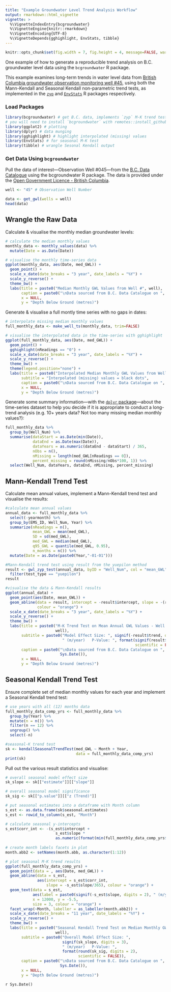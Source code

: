 ```yaml
---
title: "Example Groundwater Level Trend Analysis Workflow"
output: rmarkdown::html_vignette
vignette: >
  %\VignetteIndexEntry{bcgroundwater}
  %\VignetteEngine{knitr::rmarkdown}
  %\VignetteEncoding{UTF-8}
  %\VignetteDepends{gghighlight, EnvStats, tibble}
---
```


```r
knitr::opts_chunk$set(fig.width = 7, fig.height = 4, message=FALSE, warning=FALSE)
```

One example of how to generate a reproducible trend analysis on B.C. groundwater level data using the `bcgroundwater` R package. 

This example examines long-term trends in water level data from [British Columbia groundwater observation monitoring well #45](https://www2.gov.bc.ca/gov/content?id=2D3DB9BA78DE4377AB4AE2DCEE1B409B), using both the Mann-Kendall and Seasonal Kendall non-parametric trend tests, as implemented in the [`zyp`](https://cran.r-project.org/web/packages/zyp/index.html) and [`EnvStats`](https://cran.r-project.org/web/packages/EnvStats/index.html) R packages respectively.

### Load Packages

```r
library(bcgroundwater) # get B.C. data, implements `zyp` M-K trend test
# you will need to install `bcgroundwater` with remotes::install_github("bcgov/bcgroundwater")
library(ggplot2) # plotting
library(dplyr) # data munging
library(gghighlight) # highlight interpolated (missing) values
library(EnvStats) # for seasonal M-K test
library(tibble) # wrangle Sesonal Kendall output
```


### Get Data Using `bcgroundwater`

Pull the data of interest&mdash;Observation Well #045&mdash;from the [B.C. Data Catalogue](https://catalogue.data.gov.bc.ca/dataset/57c55f10-cf8e-40bb-aae0-2eff311f1685) using the bcgroundwater R package. The data is provided under the [Open Government Licence - British Columbia](https://www2.gov.bc.ca/gov/content?id=A519A56BC2BF44E4A008B33FCF527F61).

```r
well <- "45" # Observation Well Number

data <- get_gwl(wells = well)
head(data)
```

## Wrangle the Raw Data

Calculate & visualise the monthly median groundwater levels:

```r
# calculate the median monthly values
monthly_data <- monthly_values(data) %>% 
  mutate(Date = as.Date(Date))

# visualise the monthly time-series data
ggplot(monthly_data, aes(Date, med_GWL)) + 
  geom_point() +
  scale_x_date(date_breaks = "3 year", date_labels = "%Y") +
  scale_y_reverse() +
  theme_bw() +
  labs(title = paste0("Median Monthly GWL Values from Well #", well),
       caption = paste0("\nData sourced from B.C. Data Catalogue on ", Sys.Date()),
       x = NULL,
       y = "Depth Below Ground (metres)")
```

Generate & visualise a full montly time series with no gaps in dates:

```r
# interpolate missing median monthly values
full_monthly_data <- make_well_ts(monthly_data, trim=FALSE)

# visualise the interpolated data in the time-series with gghighlight
ggplot(full_monthly_data, aes(Date, med_GWL)) + 
  geom_point() +
  gghighlight(nReadings == "0") +
  scale_x_date(date_breaks = "3 year", date_labels = "%Y") +
  scale_y_reverse() +
  theme_bw() +
  theme(legend.position="none") +
  labs(title = paste0("Interpolated Median Monthly GWL Values from Well #", well),
       subtitle = "Interpolated (missing) values = black dots",
       caption = paste0("\nData sourced from B.C. Data Catalogue on ", Sys.Date()),
       x = NULL,
       y = "Depth Below Ground (metres)")
```

Generate some summary information&mdash;with the [`dplyr` package](https://dplyr.tidyverse.org/)&mdash;about the time-series dataset to help you decide if it is appropriate to conduct a long-trend analysis (e.g. 10+ years data? Not too many missing median monthly values?):

```r
full_monthly_data %>%
  group_by(Well_Num) %>%
  summarise(dataStart = as.Date(min(Date)), 
            dataEnd = as.Date(max(Date)), 
            dataYears = as.numeric(dataEnd - dataStart) / 365, 
            nObs = n(), 
            nMissing = length(med_GWL[nReadings == 0]), 
            percent_missing = round(nMissing/nObs*100, 1)) %>% 
  select(Well_Num, dataYears, dataEnd, nMissing, percent_missing) 
```

## Mann-Kendall Trend Test

Calculate mean annual values, implement a Mann-Kendall trend test and visualise the results:

```r
#calculate mean annual values
annual_data <- full_monthly_data %>%
  select(-yearmonth) %>%
  group_by(EMS_ID, Well_Num, Year) %>%
  summarize(nReadings = n(),
            mean_GWL = mean(med_GWL),
            SD = sd(med_GWL),
            med_GWL = median(med_GWL),
            q95_GWL = quantile(med_GWL, 0.95),
            n_months = n()) %>% 
  mutate(Date = as.Date(paste0(Year,"-01-01"))) 

#Mann-Kendall trend test using result from the yuepilon method
result <- gwl_zyp_test(annual_data, byID = "Well_Num", col = "mean_GWL") %>% 
  filter(test_type == "yuepilon")
result

#visualise the data & Mann-Kendall results
ggplot(annual_data) +
  geom_point(aes(Date, mean_GWL)) +
  geom_abline(data = result, intercept = -result$intercept, slope = -(result$trend/365),
              colour = "orange") +
  scale_x_date(date_breaks = "3 year", date_labels = "%Y") +
  scale_y_reverse() + 
  theme_bw() +
  labs(title = paste0("M-K Trend Test on Mean Annual GWL Values - Well #",
                      well),
       subtitle = paste0("Model Effect Size: ", signif(-result$trend, digits = 3),
                         " (m/year)   P-Value: ", format(signif(result$sig, digits = 2),
                                                         scientific = FALSE)), 
       caption = paste0("\nData sourced from B.C. Data Catalogue on ",
                        Sys.Date()),
       x = NULL,
       y = "Depth Below Ground (metres)") 
```

## Seasonal Kendall Trend Test

Ensure complete set of median monthly values for each year and implement a Seasonal Kendall trend test:

```r
# use years with all (12) months data
full_monthly_data_comp_yrs <- full_monthly_data %>% 
  group_by(Year) %>% 
  mutate(n = n()) %>% 
  filter(n == 12) %>% 
  ungroup() %>% 
  select(-n)

#seasonal-K trend test
sk <- kendallSeasonalTrendTest(med_GWL ~ Month + Year, 
                               data = full_monthly_data_comp_yrs)
print(sk)
```

Pull out the various result statistics and visualise:

```r
# overall seasonal model effect size
sk_slope <- sk[["estimate"]][["slope"]]

# overall seasonal model significance
sk_sig <- sk[["p.value"]][["z (Trend)"]]

# put seasonal estimates into a dataframe with Month column
s_est <- as.data.frame(sk$seasonal.estimates)
s_est <- rowid_to_column(s_est, "Month")

# calculate seasonal y-intercepts
s_est$corr_int <- -(s_est$intercept +
                      s_est$slope *
                      as.numeric(format(min(full_monthly_data_comp_yrs$Date), "%Y")))
                            
# create month labels facets in plot
month.abb2 <- setNames(month.abb, as.character(1:12))

# plot seasonal M-K trend results
ggplot(full_monthly_data_comp_yrs) +
  geom_point(data = , aes(Date, med_GWL)) +
  geom_abline(data = s_est,
              aes(intercept = s_est$corr_int,
                  slope = -s_est$slope/365), colour = "orange") +
  geom_text(data = s_est,
            aes(label = paste0(signif(-s_est$slope, digits = 2), " (m/year)" )),
            x = 12000, y = -5.5,
            size = 3, colour = "orange") +
  facet_wrap(~Month, labeller = as_labeller(month.abb2)) +
  scale_x_date(date_breaks = "11 year", date_labels = "%Y") +
  scale_y_reverse() + 
  theme_bw() +
  labs(title = paste0("Seasonal Kendall Trend Test on Median Monthly GWL Values - Well #",
                      well),
       subtitle = paste0("Overall Model Effect Size: ",
                         signif(sk_slope, digits = 3),
                         " (m/year)   P-Value: ",
                         format(round(sk_sig, digits = 2),
                                scientific = FALSE)), 
       caption = paste0("\nData sourced from B.C. Data Catalogue on ",
                        Sys.Date()),
       x = NULL,
       y = "Depth Below Ground (metres)")
```

`r Sys.Date()`

